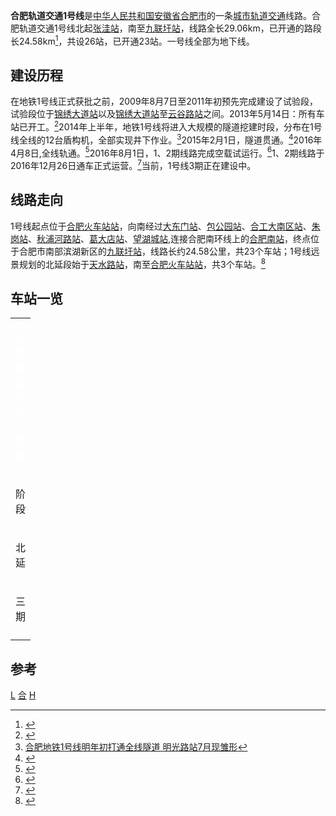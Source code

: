 {{noteTA
|G1 =Transport}}
{{Infobox rail system-route
<!--标题部分-->
| name = 合肥轨道交通1号线
| other_name =
| native_name = 
| name_background = 
| box_width = 
<!--色彩部分-->
| color = {{HFM color|1}}
| color2 =
| color3 =
| color4 =
| color5 =
<!--标志部分-->
| logo =
| logo_width =
| logo_alt =
| logo2 =
| logo_width2 =
| logo_alt2 =
| logo_note =
<!--图片部分-->
| image = Dadongmen Station Line 1.jpg
| image_width =
| image_alt = 
| caption = 合肥大东门站轨道交通1号线站厅
<!--“概览”部分-->
| locale = {{CHN}}[[安徽省|安徽省]][[合肥市|合肥市]][[瑶海区|瑶海区]]、[[包河区|包河区]]
| type = 地铁
| system = [[合肥轨道交通|合肥轨道交通]]
| status = 运营中
| start = [[合肥站_(合肥轨道交通)|合肥火车站]]<br>[[张洼站|张洼]]（近期）<br>润河路（远期）
| end = [[九联圩站|九联圩]]
| main_stations = [[合肥站_(合肥轨道交通)|合肥火车站]]{{合肥轨道交通线路名|3|3}}<br>[[大东门站|大东门]]{{合肥轨道交通线路名|2|2}}<br>[[包公园站|包公园]]{{合肥轨道交通线路名|9|9}}<br>[[朱岗站|朱岗]]{{合肥轨道交通线路名|6|6}}<br>[[合肥南站_(合肥轨道交通)|合肥南站]]{{合肥轨道交通线路名|4|4}}{{合肥轨道交通线路名|S1|S1}}<br>[[南站南广场站|南站南广场]]{{合肥轨道交通线路名|8|8}}{{合肥轨道交通线路名|S1|S1}}<br>[[紫庐站|紫庐]]{{合肥轨道交通线路名|7|7}}<br>[[云谷路站|云谷路]]{{合肥轨道交通线路名|5|5}}<br>[[九联圩站|九联圩]]{{合肥轨道交通线路名|8|8}}
| routes = 
| main_route = 
| secondary_route = 
| branch_route = 
| code_name = 
| routenumber = 
| linenumber = 
| telegraphsign = 
<!--“技术数据”部分-->
| character = 地下
| standard = 
| linelength_km = 24.58
| linelength_mi = 
| linelength = 
| tracklength_km = 
| tracklength_mi = 
| tracklength = 
| operationlength_km = 
| operationlength_mi = 
| operationlength = 
| speed_km/h = 80
| speed_mph = 
| speed = 
| designspeed_km/h = 
| designspeed_mph = 
| designspeed = 
| operationspeed_km/h = 
| operationspeed_mph = 
| operationspeed = 
| tracks = 2条
| tracks_distance = 
| doubletrack = 
| stations = 23个<br>26个（近期）<br>32个（远期）
| station_distance = 
| trainstops1 = 
| trainstops2 = 
| via = 
| gauge = {{标准轨}}
| old_gauge = 
| sleeper = 
| load_gauge = 
| minradius = 
| maxgrade = 
| elevation_m = 
| elevation_ft = 
| elevation = 
| height = 
| racksystem = 
| electrification = 直流1.5kV，钢性悬挂接触网
| electrified_section = 
| block_signal = 
| signalling = 
| depot = [[天水路停车场|''天水路停车场'']]、[[珠江路车辆段|珠江路车辆段]]
| stock = 中车浦镇CIVAS-B型
| fleet_size = 6节[[B型车|B车]]
<!--“营运信息”部分-->
| planopen =
| open = 2016年12月26日 （{{age in years and days|2016|12|26|age=no}}）
| yearcommenced = 
| yearcompleted =
| lastextension = 
| gwangyeok = 
| stop_operation = 
| reopen = 
| close = 
|time_first = [[合肥站_(合肥轨道交通)|合肥火车站]] 6:00<BR>[[九联圩站|九联圩]] 6:00
|time_last = [[合肥站_(合肥轨道交通)|合肥火车站]] 22:35<BR>[[九联圩站|九联圩]] 22:00
| daily_ridership = 日均19.8万人<sup>（截至2018年5月23日）</sup><ref>{{Cite news|title=合肥轨道交通线网总客流突破1亿人次 日均客流约40万人次|url=http://www.chinanews.com/sh/2018/05-23/8520941.shtml|date=2018-05-23|accessdate=2018-05-23|archive-date=2020-07-20|archive-url=https://web.archive.org/web/20200720075940/http://www.chinanews.com/sh/2018/05-23/8520941.shtml|dead-url=no}}</ref>
| ridership2 = 最大341517人<sup>（2019年12月31日）</sup>
| constructor = 
| owner = 
| franchise = 
| operator = [[合肥城市轨道交通有限公司|合肥城市轨道交通有限公司]]
| hq = 
| key_person = 
| website = 
<!--“重要事件”部分-->
| event1label = 
| event1 = 
| event2label = 
| event2 = 
| event3label = 
| event3 = 
<!--“线路图”部分-->
| route_map_title=
| route_map = {{合肥地铁1号线RDT}}
| collapsed=
}}
'''合肥轨道交通1号线'''是[[中华人民共和国|中华人民共和国]][[安徽省|安徽省]][[合肥市|合肥市]]的一条[[城市轨道交通|城市轨道交通]]线路。合肥轨道交通1号线北起[[张洼站|张洼站]]，南至[[九联圩站|九联圩站]]，线路全长29.06km，已开通的路段长24.58km<ref name=wenming201612>{{cite web|url=http://images2.wenming.cn/web_wenming/syjj/dfcz/ah/201612/t20161227_3969020.shtml|title=合肥地铁1号线正式开通运营 四位“好人”推动启动杆|date=2016-12-27|accessdate=2019-10-13|archive-date=2020-06-10|archive-url=https://web.archive.org/web/20200610055331/http://images2.wenming.cn/web_wenming/syjj/dfcz/ah/201612/t20161227_3969020.shtml|dead-url=no}}</ref>，共设26站，已开通23站。一号线全部为地下线。

==建设历程==
在地铁1号线正式获批之前，2009年8月7日至2011年初预先完成建设了试验段，试验段位于[[锦绣大道站|锦绣大道站]]以及[[锦绣大道站|锦绣大道站]]至[[云谷路站|云谷路站]]之间。2013年5月14日：所有车站已开工。<ref>{{Cite web |url=http://news.china.com.cn/live/2013-05/14/content_19938233.htm |title=合肥轨道1号线全线站点完成过半 |access-date=2013-05-31 |archive-date=2016-12-25 |archive-url=https://web.archive.org/web/20161225214350/http://news.china.com.cn/live/2013-05/14/content_19938233.htm |dead-url=no }}</ref>2014年上半年，地铁1号线将进入大规模的隧道挖建时段，分布在1号线全线的12台盾构机，全部实现井下作业。<ref>[https://baijiahao.baidu.com/po/feed/share?wfr=spider&for=pc&context=%7B%22sourceFrom%22%3A%22bjh%22%2C%22nid%22%3A%22news_2703770588880546763%22%7D 合肥地铁1号线明年初打通全线隧道 明光路站7月现雏形]</ref>2015年2月1日，隧道贯通。<ref>{{cite web|url=http://news.eastday.com/eastday/13news/auto/news/csj/u7ai497877_K4.html/|title=2015年合肥地铁1号线隧道全部贯通|publisher=东方网|date=2014-01-07|accessdate=2014-01-07}}{{dead link|date=2018年2月 |bot=InternetArchiveBot |fix-attempted=yes }}</ref>2016年4月8日,全线轨通。<ref>{{cite web|url=http://365jia.cn/news/2016-04-09/09451F82796F9CF2_all.html|title=合肥地铁1号线全线轨通|publisher=万家网|date=2016-04-09}}</ref>2016年8月1日，1、2期线路完成空载试运行。<ref>{{cite web|url=http://news.wehefei.com/system/2016/08/01/010783293.shtml|title=合肥市轨道交通1号线今日“空载试运行”|publisher=合肥网|date=2016-08-01}}{{Dead link|date=2019年12月 |bot=InternetArchiveBot |fix-attempted=yes }}</ref>1、2期线路于2016年12月26日通车正式运营。<ref>{{cite web |url=http://www.hfgdjt.com/%E8%BD%A8%E9%81%93%E4%BA%A4%E9%80%9A1%E5%8F%B7%E7%BA%BF%E5%BC%80%E9%80%9A%E8%BF%90%E8%90%A5%E7%9B%B8%E5%85%B3%E6%9C%8D%E5%8A%A1%E4%BF%A1%E6%81%AF%E6%AD%A3%E5%BC%8F%E5%8F%91%E5%B8%83/ |title=轨道交通1号线开通运营相关服务信息正式发布 |publisher=合肥城市轨道交通有限公司 |date=2016-12-21 |accessdate=2016-12-21 |archive-url=https://web.archive.org/web/20161225144834/http://www.hfgdjt.com/%E8%BD%A8%E9%81%93%E4%BA%A4%E9%80%9A1%E5%8F%B7%E7%BA%BF%E5%BC%80%E9%80%9A%E8%BF%90%E8%90%A5%E7%9B%B8%E5%85%B3%E6%9C%8D%E5%8A%A1%E4%BF%A1%E6%81%AF%E6%AD%A3%E5%BC%8F%E5%8F%91%E5%B8%83/ |archive-date=2016-12-25 |dead-url=yes }}</ref>当前，1号线3期正在建设中。

==线路走向==
1号线起点位于[[合肥火车站站|合肥火车站站]]，向南经过[[大东门站|大东门站]]、[[包公园站|包公园站]]、[[合工大南区站|合工大南区站]]、[[朱岗站|朱岗站]]、[[秋浦河路站|秋浦河路站]]、[[葛大店站|葛大店站]]、[[望湖城站|望湖城站]],连接合肥南环线上的[[合肥南站|合肥南站]]，终点位于合肥市南部滨湖新区的[[九联圩站|九联圩站]]，线路长约24.58公里，共23个车站；1号线远景规划的北延段始于[[天水路站|天水路站]]，南至[[合肥火车站站|合肥火车站站]]，共3个车站。<ref>{{cite web |url=http://news.hf.house365.com/html/200908/31046_1.htm |title=合肥轨道交通一号线精确走向曝光 |publisher=新安晚报 |date=2009-08-05 |accessdate=2010-02-27 |archive-date=2020-07-20 |archive-url=https://web.archive.org/web/20200720080024/http://news.hf.house365.com/html/200908/31046_1.htm |dead-url=no }}</ref>

== 车站一览 ==
{| class="wikitable" align=center border=1 width=100%
|-  style="text-align:center; background:{{合肥轨道交通识别色|1}};"
| colspan = 9 | <span style="color:white;">'''合肥轨道交通1号线'''</span>
|-
!style="width: 1em; border-bottom:solid 3px {{合肥轨道交通识别色|1}};"|阶段
!style="width: 7em; border-bottom:solid 3px {{合肥轨道交通识别色|1}};"|站名
!style="border-bottom:solid 3px {{合肥轨道交通识别色|1}};"|换乘路线
!style="width: 4em; border-bottom:solid 3px {{合肥轨道交通识别色|1}};"|所在地
!style="width: 12em; border-bottom:solid 3px {{合肥轨道交通识别色|1}};"|车站形式
!style="width: 10em; border-bottom:solid 3px {{合肥轨道交通识别色|1}};"|开门方向
|-
| rowspan="6" align=center |北延
| align=center |润河路
|
| rowspan="13" align=center |[[瑶海区|瑶海区]]
| align=center |
| align=center |
|-
| align=center |怀远路
| align=center |{{合肥轨道交通线路名|13|13号线}}（规划）
| align=center |
| align=center |
|-
| align=center |魏武路
| align=center |{{合肥轨道交通线路名|13|13号线}}（规划）
| align=center |
| align=center |
|-
| align=center |东方大道
| align=center |
| align=center |
| align=center |
|-
| align=center |龙子湖路
|
| align=center |
| align=center |
|-
| align=center |淮海大道
|
| align=center |
| align=center |
|-
| rowspan="3" align=center |三期
| align=center |[[张洼站|张洼]]
|
| align=center |地下二层岛式
|
|-
| align=center |[[兴华苑站|兴华苑]]
|
| align=center |地下二层岛式
|
|-
| align=center |[[瑶海公园站|瑶海公园]]
|
| align=center |地下二层岛式
|
|-
| rowspan="23" |
| align=center |[[合肥火车站_(合肥轨道交通)|合肥火车站]]
| align=center |{{合肥轨道交通线路名|3|3号线}}
| align=center |地下二层一岛双侧式
| align=center |双侧开门
|-
| align=center |[[长淮站|长淮]]
| align=center |
| align=center |地下二层岛式
| align=center |左侧开门
|-
| align=center |[[明光路站|明光路]]
| align=center |{{合肥轨道交通线路名|12|12号线}}（规划）
| align=center |地下二层岛式
| align=center |左侧开门
|-
| align=center |[[大东门站|大东门]]
| align=center |{{合肥轨道交通线路名|2|2号线}} {{合肥轨道交通线路名|10|10号线}}（规划）
| align=center |地下四层岛式
| align=center |左侧开门
|-
| align=center |[[包公园站|包公园]]
| align=center |{{合肥轨道交通线路名|9|9号线}}（规划）
| rowspan="19" align=center |[[包河区|包河区]]
| align=center |地下二层岛式
| align=center |左侧开门
|-
| align=center |[[合工大南区站|合工大南区]]
|
| align=center |地下二层岛式
| align=center |左侧开门
|-
| align=center |[[朱岗站|朱岗]]
| align=center |{{合肥轨道交通线路名|6|6号线}}（在建）
| align=center |地下二层岛式
| align=center |左侧开门
|-
| align=center |[[秋浦河路站|秋浦河路]]
|
| align=center |地下二层岛式
| align=center |左侧开门
|-
| align=center |[[葛大店站|葛大店]]
|
| align=center |地下二层岛式
| align=center |左侧开门
|-
| align=center |[[望湖城站|望湖城]]
|
| align=center |地下二层岛式
| align=center |左侧开门
|-
| align=center |[[合肥南站_(合肥轨道交通)|合肥南站]]
| align=center |{{合肥轨道交通线路名|4|4号线}} {{合肥轨道交通线路名|5|5号线}}
| align=center |地下二层双岛式
| align=center |左侧开门
|-
| align=center |[[南站南广场站|南站南广场]]
| align=center |{{合肥轨道交通线路名|8|8号线}}（规划）{{合肥轨道交通线路名|S1|S1号线}}（规划）
| align=center |地下三层岛式
| align=center |左侧开门
|-
| align=center |[[骆岗站|骆岗]]
|
| align=center |地下二层岛式
| align=center |左侧开门
|-
| align=center |[[高王站|高王]]
| align=center |{{合肥轨道交通线路名|11|11号线}}（规划）
| align=center |地下二层岛式
| align=center |左侧开门
|-
| align=center |[[滨湖会展中心站|滨湖会展中心]]
|
| align=center |地下一层侧式
| align=center |右侧开门
|-
| align=center |[[紫庐站|紫庐]]
| align=center |{{合肥轨道交通线路名|7|7号线}}（在建）
| align=center |地下一层侧式
| align=center |右侧开门
|-
| align=center |[[塘西河公园站|塘西河公园]]
|
| align=center |地下一层侧式
| align=center |右侧开门
|-
| align=center |[[金斗公园站|金斗公园]]
|
| align=center |地下一层侧式
| align=center |右侧开门
|-
| align=center |[[云谷路站|云谷路]]
| align=center |{{合肥轨道交通线路名|5|5号线}}
| align=center |地下二层岛式
| align=center |左侧开门
|-
| align=center |[[万达城站_(合肥)|万达城]]
| align=center |
| align=center |地下二层岛式
| align=center |左侧开门
|-
| align=center |[[万年埠站|万年埠]]
|
| align=center |地下二层岛式
| align=center |左侧开门
|-
| align=center |[[丙子铺站|丙子铺]]
|
| align=center |地下二层岛式
| align=center |左侧开门
|-
| align=center |[[九联圩站|九联圩]]
| align=center |{{合肥轨道交通线路名|8|8号线}}（规划） {{合肥轨道交通线路名|15|15号线}}（规划） {{合肥轨道交通线路名|S4|S4号线}}（规划）
| align=center |地下二层岛式
| align=center |左侧开门
|}

==参考==
<references />

{{合肥轨道交通线路}}
{{合肥地铁车站}}
{{合肥轨道交通1号线车站|nocat}}

[[Category:合肥轨道交通|L]]
[[Category:中国城市轨道交通路线|合]]
[[Category:2016年啟用的鐵路線|H]]